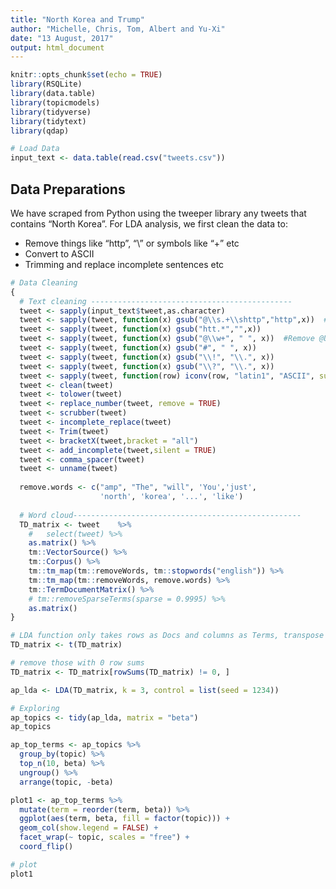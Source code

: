 ```yaml
---
title: "North Korea and Trump"
author: "Michelle, Chris, Tom, Albert and Yu-Xi"
date: "13 August, 2017"
output: html_document
---
```


```r
knitr::opts_chunk$set(echo = TRUE)
library(RSQLite)
library(data.table)
library(topicmodels)
library(tidyverse)
library(tidytext)
library(qdap)

# Load Data
input_text <- data.table(read.csv("tweets.csv"))
```

## Data Preparations

We have scraped from Python using the tweeper library any tweets that contains "North Korea".  For LDA analysis, we first clean the data to:

- Remove things like "http", "\\" or symbols like "+" etc
- Convert to ASCII 
- Trimming and replace incomplete sentences etc

```r
# Data Cleaning
{
  # Text cleaning ---------------------------------------------
  tweet <- sapply(input_text$tweet,as.character)
  tweet <- sapply(tweet, function(x) gsub("@\\s.+\\shttp","http",x))  #Remove @place
  tweet <- sapply(tweet, function(x) gsub("htt.*","",x))
  tweet <- sapply(tweet, function(x) gsub("@\\w+", " ", x))  #Remove @User
  tweet <- sapply(tweet, function(x) gsub("#", " ", x))
  tweet <- sapply(tweet, function(x) gsub("\\!", "\\.", x))
  tweet <- sapply(tweet, function(x) gsub("\\?", "\\.", x))
  tweet <- sapply(tweet, function(row) iconv(row, "latin1", "ASCII", sub=""))
  tweet <- clean(tweet)
  tweet <- tolower(tweet)
  tweet <- replace_number(tweet, remove = TRUE)
  tweet <- scrubber(tweet)
  tweet <- incomplete_replace(tweet)
  tweet <- Trim(tweet)
  tweet <- bracketX(tweet,bracket = "all")
  tweet <- add_incomplete(tweet,silent = TRUE)
  tweet <- comma_spacer(tweet)
  tweet <- unname(tweet)
  
  remove.words <- c("amp", "The", "will", 'You','just', 
                    'north', 'korea', '...', 'like')
  
  # Word cloud---------------------------------------------------
  TD_matrix <- tweet	%>%
    #	select(tweet) %>%
    as.matrix() %>%
    tm::VectorSource() %>%
    tm::Corpus() %>%
    tm::tm_map(tm::removeWords, tm::stopwords("english")) %>%
    tm::tm_map(tm::removeWords, remove.words) %>%
    tm::TermDocumentMatrix() %>% 
    # tm::removeSparseTerms(sparse = 0.9995) %>%
    as.matrix()
}
```

```r
# LDA function only takes rows as Docs and columns as Terms, transpose 
TD_matrix <- t(TD_matrix)

# remove those with 0 row sums
TD_matrix <- TD_matrix[rowSums(TD_matrix) != 0, ]

ap_lda <- LDA(TD_matrix, k = 3, control = list(seed = 1234))

```

```r
# Exploring 
ap_topics <- tidy(ap_lda, matrix = "beta")
ap_topics

ap_top_terms <- ap_topics %>%
  group_by(topic) %>%
  top_n(10, beta) %>%
  ungroup() %>%
  arrange(topic, -beta)

plot1 <- ap_top_terms %>%
  mutate(term = reorder(term, beta)) %>%
  ggplot(aes(term, beta, fill = factor(topic))) +
  geom_col(show.legend = FALSE) +
  facet_wrap(~ topic, scales = "free") +
  coord_flip()

```

```r
# plot
plot1
```